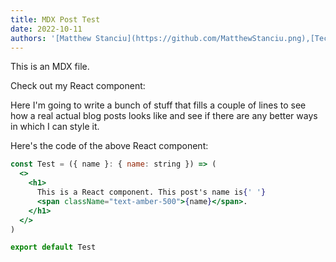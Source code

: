 ```yaml
---
title: MDX Post Test
date: 2022-10-11
authors: '[Matthew Stanciu](https://github.com/MatthewStanciu.png),[TechBug2012](https://github.com/TechBug2012.png)'
---
```



This is an MDX file.

Check out my React component:

<Test name="MDX Post test" />

Here I'm going to write a bunch of stuff that fills a couple of lines to see how a real actual blog posts looks like and see if there are any better ways in which I can style it.

Here's the code of the above React component:

```jsx
const Test = ({ name }: { name: string }) => (
  <>
    <h1>
      This is a React component. This post's name is{' '}
      <span className="text-amber-500">{name}</span>.
    </h1>
  </>
)

export default Test
```
